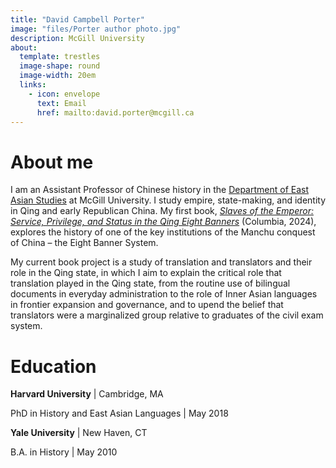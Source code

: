 ```yaml
---
title: "David Campbell Porter"
image: "files/Porter author photo.jpg"
description: McGill University
about: 
  template: trestles
  image-shape: round
  image-width: 20em
  links:
    - icon: envelope
      text: Email
      href: mailto:david.porter@mcgill.ca
---
```


# About me

I am an Assistant Professor of Chinese history in the [Department of East Asian Studies](https://www.mcgill.ca/eas/) at McGill University. I study empire, state-making, and identity in Qing and early Republican China. My first book, [*Slaves of the Emperor: Service, Privilege, and Status in the Qing Eight Banners*](http://cup.columbia.edu/book/slaves-of-the-emperor/9780231559553) (Columbia, 2024), explores the history of one of the key institutions of the Manchu conquest of China – the Eight Banner System.

My current book project is a study of translation and translators and their role in the Qing state, in which I aim to explain the critical role that translation played in the Qing state, from the routine use of bilingual documents in everyday administration to the role of Inner Asian languages in frontier expansion and governance, and to upend the belief that translators were a marginalized group relative to graduates of the civil exam system.

# Education

**Harvard University** \| Cambridge, MA

PhD in History and East Asian Languages \| May 2018

**Yale University** \| New Haven, CT

B.A. in History \| May 2010
